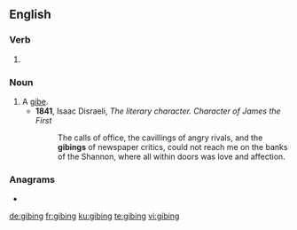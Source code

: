 ==English==

===Verb===
{{head|en|present participle}}

# {{present participle of|gibe|lang=en|nocat=1}}

===Noun===
{{en-noun}}

# A [[gibe]].
#* '''1841''', Isaac Disraeli, ''The literary character. Character of James the First''
#*: The calls of office, the cavillings of angry rivals, and the '''gibings''' of newspaper critics, could not reach me on the banks of the Shannon, where all within doors was love and affection.

===Anagrams===
* {{l|en|biggin}}

[[de:gibing]]
[[fr:gibing]]
[[ku:gibing]]
[[te:gibing]]
[[vi:gibing]]